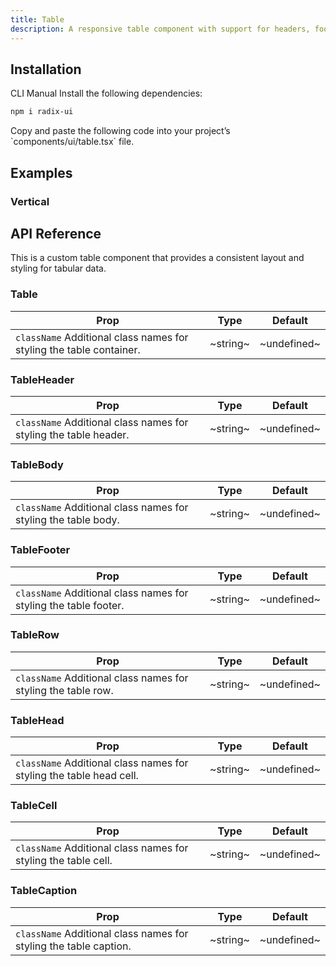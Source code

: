 ```yaml
---
title: Table
description: A responsive table component with support for headers, footers, and custom styling.
---
```


<ExamplePreview path="table/default" />

## Installation

<Tabs defaultValue="cli">

<TabsList>
  <TabsTrigger value="cli">CLI</TabsTrigger>
  <TabsTrigger value="manual">Manual</TabsTrigger>
</TabsList>

<TabsContent value="cli">
  <CliCommands name="table" />
</TabsContent>

<TabsContent value="manual">    
<Steps>

<Step>
Install the following dependencies:

```bash
npm i radix-ui
```

</Step>

<Step>
Copy and paste the following code into your project’s `components/ui/table.tsx` file.

<ComponentPreview name="table" />

</Step>

</Steps>

</TabsContent>

</Tabs>

## Examples

### Vertical

<ExamplePreview path="table/vertical" />

## API Reference

This is a custom table component that provides a consistent layout and styling for tabular data.

### Table

| **Prop**                                                                                       | **Type** | **Default** |
| ---------------------------------------------------------------------------------------------- | -------- | ----------- |
| `className` <PopoverInfo>Additional class names for styling the table container.</PopoverInfo> | ~string~ | ~undefined~ |

### TableHeader

| **Prop**                                                                                    | **Type** | **Default** |
| ------------------------------------------------------------------------------------------- | -------- | ----------- |
| `className` <PopoverInfo>Additional class names for styling the table header.</PopoverInfo> | ~string~ | ~undefined~ |

### TableBody

| **Prop**                                                                                  | **Type** | **Default** |
| ----------------------------------------------------------------------------------------- | -------- | ----------- |
| `className` <PopoverInfo>Additional class names for styling the table body.</PopoverInfo> | ~string~ | ~undefined~ |

### TableFooter

| **Prop**                                                                                    | **Type** | **Default** |
| ------------------------------------------------------------------------------------------- | -------- | ----------- |
| `className` <PopoverInfo>Additional class names for styling the table footer.</PopoverInfo> | ~string~ | ~undefined~ |

### TableRow

| **Prop**                                                                                 | **Type** | **Default** |
| ---------------------------------------------------------------------------------------- | -------- | ----------- |
| `className` <PopoverInfo>Additional class names for styling the table row.</PopoverInfo> | ~string~ | ~undefined~ |

### TableHead

| **Prop**                                                                                       | **Type** | **Default** |
| ---------------------------------------------------------------------------------------------- | -------- | ----------- |
| `className` <PopoverInfo>Additional class names for styling the table head cell.</PopoverInfo> | ~string~ | ~undefined~ |

### TableCell

| **Prop**                                                                                  | **Type** | **Default** |
| ----------------------------------------------------------------------------------------- | -------- | ----------- |
| `className` <PopoverInfo>Additional class names for styling the table cell.</PopoverInfo> | ~string~ | ~undefined~ |

### TableCaption

| **Prop**                                                                                     | **Type** | **Default** |
| -------------------------------------------------------------------------------------------- | -------- | ----------- |
| `className` <PopoverInfo>Additional class names for styling the table caption.</PopoverInfo> | ~string~ | ~undefined~ |
